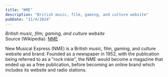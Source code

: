 ```yaml
---
title: "NME"
description: "British music, film, gaming, and culture website"
pubDate: "11/4/2024"
---
```


*British music, film, gaming, and culture website*  
Source (Wikipedia): [NME][1]

New Musical Express (NME) is a British music, film, gaming, and culture website and brand. Founded as a newspaper in 1952, with the publication being referred to as a "rock inkie", the NME would become a magazine that ended up as a free publication, before becoming an online brand which includes its website and radio stations.

[1]: https://en.wikipedia.org/wiki/NME
